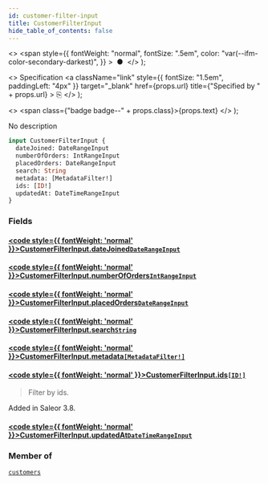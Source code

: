 ```yaml
---
id: customer-filter-input
title: CustomerFilterInput
hide_table_of_contents: false
---
```


  <>
    <span
      style={{
        fontWeight: "normal",
        fontSize: ".5em",
        color: "var(--ifm-color-secondary-darkest)",
      }}
    >
      &nbsp;●&nbsp;
    </span>
  </>
);

  <>
    Specification
    <a
      className="link"
      style={{ fontSize: "1.5em", paddingLeft: "4px" }}
      target="\_blank"
      href={props.url}
      title={"Specified by " + props.url}
    >
      ⎘
    </a>
  </>
);

  <>
    <span class={"badge badge--" + props.class}>{props.text}</span>
  </>
);

No description

```graphql
input CustomerFilterInput {
  dateJoined: DateRangeInput
  numberOfOrders: IntRangeInput
  placedOrders: DateRangeInput
  search: String
  metadata: [MetadataFilter!]
  ids: [ID!]
  updatedAt: DateTimeRangeInput
}
```

### Fields

#### [<code style={{ fontWeight: 'normal' }}>CustomerFilterInput.<b>dateJoined</b></code>](#)<Bullet />[`DateRangeInput`](../../api-reference/inputs/date-range-input) <Badge class="secondary" text="input"/>

>

#### [<code style={{ fontWeight: 'normal' }}>CustomerFilterInput.<b>numberOfOrders</b></code>](#)<Bullet />[`IntRangeInput`](../../api-reference/inputs/int-range-input) <Badge class="secondary" text="input"/>

>

#### [<code style={{ fontWeight: 'normal' }}>CustomerFilterInput.<b>placedOrders</b></code>](#)<Bullet />[`DateRangeInput`](../../api-reference/inputs/date-range-input) <Badge class="secondary" text="input"/>

>

#### [<code style={{ fontWeight: 'normal' }}>CustomerFilterInput.<b>search</b></code>](#)<Bullet />[`String`](../../api-reference/scalars/string) <Badge class="secondary" text="scalar"/>

>

#### [<code style={{ fontWeight: 'normal' }}>CustomerFilterInput.<b>metadata</b></code>](#)<Bullet />[`[MetadataFilter!]`](../../api-reference/inputs/metadata-filter) <Badge class="secondary" text="list"/> <Badge class="secondary" text="input"/>

>

#### [<code style={{ fontWeight: 'normal' }}>CustomerFilterInput.<b>ids</b></code>](#)<Bullet />[`[ID!]`](../../api-reference/scalars/id) <Badge class="secondary" text="list"/> <Badge class="secondary" text="scalar"/>

> Filter by ids.

Added in Saleor 3.8.

>

#### [<code style={{ fontWeight: 'normal' }}>CustomerFilterInput.<b>updatedAt</b></code>](#)<Bullet />[`DateTimeRangeInput`](../../api-reference/inputs/date-time-range-input) <Badge class="secondary" text="input"/>

>

### Member of

[`customers`](../../api-reference/queries/customers) <Badge class="secondary" text="query"/>
